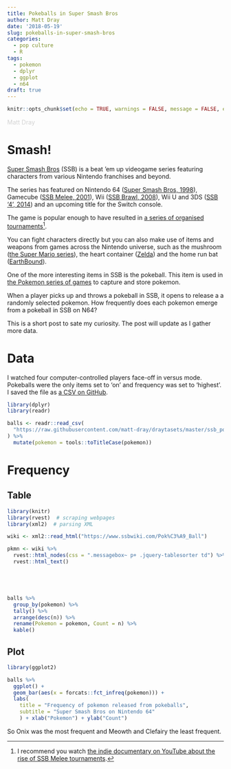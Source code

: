 ```yaml
---
title: Pokeballs in Super Smash Bros
author: Matt Dray
date: '2018-05-19'
slug: pokeballs-in-super-smash-bros
categories:
  - pop culture
  - R
tags:
  - pokemon
  - dplyr
  - ggplot
  - n64
draft: true
---
```


```r
knitr::opts_chunk$set(echo = TRUE, warnings = FALSE, message = FALSE, error = FALSE, eval = TRUE)
```

<span style="color:lightgray">Matt Dray</span>

# Smash!

[Super Smash Bros](https://en.wikipedia.org/wiki/Super_Smash_Bros.) (SSB) is a beat 'em up videogame series featuring characters from various Nintendo franchises and beyond. 

The series has featured on Nintendo 64 ([Super Smash Bros, 1998](https://en.wikipedia.org/wiki/Super_Smash_Bros._(video_game))), Gamecube ([SSB Melee, 2001](https://en.wikipedia.org/wiki/Super_Smash_Bros._Melee)), Wii ([SSB Brawl, 2008](https://en.wikipedia.org/wiki/Super_Smash_Bros._Brawl)), Wii U and 3DS ([SSB '4', 2014](https://en.wikipedia.org/wiki/Super_Smash_Bros._for_Nintendo_3DS_and_Wii_U)) and an upcoming title for the Switch console.

The game is popular enough to have resulted in [a series of organised tournaments](https://www.ssbwiki.com/List_of_largest_Smash_tournaments)[^1].

You can fight characters directly but you can also make use of items and weapons from games across the Nintendo universe, such as the mushroom ([the Super Mario series](https://en.wikipedia.org/wiki/Super_Mario)), the heart container ([Zelda](https://en.wikipedia.org/wiki/The_Legend_of_Zelda)) and the home run bat ([EarthBound](https://en.wikipedia.org/wiki/EarthBound)).

One of the more interesting items in SSB is the pokeball. This item is used in [the Pokemon series of games](https://en.wikipedia.org/wiki/Pok%C3%A9mon_(video_game_series)) to capture and store pokemon.

When a player picks up and throws a pokeball in SSB, it opens to release a a randomly selected pokemon. How frequently does each pokemon emerge from a pokeball in SSB on N64?

This is a short post to sate my curiosity. The post will update as I gather more data.

# Data

I watched four computer-controlled players face-off in versus mode. Pokeballs were the only items set to 'on' and frequency was set to 'highest'. I saved the file as [a CSV on GitHub](https://github.com/matt-dray/draytasets/blob/master/ssb_pokeballs.csv).

```r
library(dplyr)
library(readr)

balls <- readr::read_csv(
  "https://raw.githubusercontent.com/matt-dray/draytasets/master/ssb_pokeballs.csv"
) %>% 
  mutate(pokemon = tools::toTitleCase(pokemon))
```

# Frequency

## Table

```r
library(knitr)
library(rvest)  # scraping webpages
library(xml2)  # parsing XML

wiki <- xml2::read_html("https://www.ssbwiki.com/Pok%C3%A9_Ball")

pkmn <- wiki %>% 
  rvest::html_nodes(css = ".messagebox~ p+ .jquery-tablesorter td") %>%
  rvest::html_text()





balls %>%
  group_by(pokemon) %>%
  tally() %>% 
  arrange(desc(n)) %>% 
  rename(Pokemon = pokemon, Count = n) %>%
  kable()
```

## Plot

```r
library(ggplot2)

balls %>% 
  ggplot() +
  geom_bar(aes(x = forcats::fct_infreq(pokemon))) +
  labs(
    title = "Frequency of pokemon released from pokeballs",
    subtitle = "Super Smash Bros on Nintendo 64"
    ) + xlab("Pokemon") + ylab("Count")
```

So Onix was the most frequent and Meowth and Clefairy the least frequent.


[^1]: I recommend you watch [the indie documentary on YouTube about the rise of SSB Melee tournaments](https://www.youtube.com/watch?v=NSf2mgkRm7Q&list=PLoUHkRwnRH-IXbZfwlgiEN8eXmoj6DtKM).